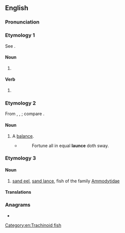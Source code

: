 ==English==

===Pronunciation===
{{rfp|en}}
{{rfap|en}}

===Etymology 1===
See {{m|en|lance}}.

====Noun====
{{en-noun}}

# {{obsolete form of|en|lance}}

====Verb====
{{en-verb|launc}}

# {{obsolete form of|en|lance}}

===Etymology 2===
From {{etyl|it|en}} {{m|it|lance}}, {{etyl|la|en}} {{m|la|lanx}}, {{m|la|lancis||[[plate]], scale of a [[balance]]}}; compare {{m|en|balance}}.

====Noun====
{{en-noun}}

# {{lb|en|obsolete}} A [[balance]].
#* {{rfdatek|en|Edmund Spenser}}
#*: Fortune all in equal '''launce''' doth sway.

===Etymology 3===

====Noun====
{{en-noun}}

# [[sand eel]], [[sand lance]], fish of the family [[Ammodytidae]]

====Translations====
{{trans-see|sand lance}}

===Anagrams===
* {{anagrams|en|a=acelnu|Lucena|auncel|cuneal|lacune|unlace}}

[[Category:en:Trachinoid fish]]
